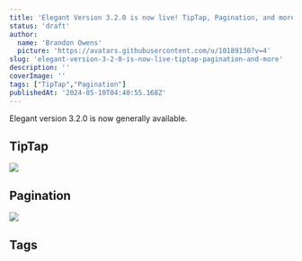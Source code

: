 ```yaml
---
title: 'Elegant Version 3.2.0 is now live! TipTap, Pagination, and more.'
status: 'draft'
author:
  name: 'Brandon Owens'
  picture: 'https://avatars.githubusercontent.com/u/10189130?v=4'
slug: 'elegant-version-3-2-0-is-now-live-tiptap-pagination-and-more'
description: ''
coverImage: ''
tags: ["TipTap","Pagination"]
publishedAt: '2024-05-10T04:40:55.168Z'
---
```


Elegant version 3.2.0 is now generally available.

## TipTap

![](/images/screenshot-2024-05-10-162704-k0MD.png)

## Pagination

<div class="my-8 shadow-xl rounded-xl">
<img class="rounded-xl" src="/images/screenshot-2024-05-10-162432-Q1ND.png" data-width="100%" data-align="center">
</div>

## Tags